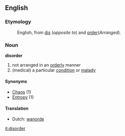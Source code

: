 ==English==

===Etymology===

:English, from [[dis]] (''opposite to'') and [[order]](''Arranged'').

===Noun===
'''disorder'''

# not arranged in an [[orderly]] manner
# (medical) a particular [[condition]] or [[malady]]

====Synonyms====
*[[Chaos]] (1)
*[[Entropy]] (1)

====Translation====
*Dutch: [[wanorde]]

[[it:disorder]]